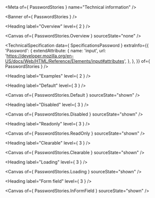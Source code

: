 
<Meta of={ PasswordStories } name="Technical information" />

<Banner of={ PasswordStories } />

<Heading label="Overview" level={ 2 } />

<Canvas of={ PasswordStories.Overview } sourceState="none" />

<TechnicalSpecification
  data={ SpecificationsPassword }
  extraInfo={{
    'Password': {
      extendAttribute: {
        name: 'input',
        url: 'https://developer.mozilla.org/en-US/docs/Web/HTML/Reference/Elements/input#attributes',
      },
    },
  }}
  of={ PasswordStories } />

<Heading label="Examples" level={ 2 } />

<Heading label="Default" level={ 3 } />

<Canvas of={ PasswordStories.Default } sourceState="shown" />

<Heading label="Disabled" level={ 3 } />

<Canvas of={ PasswordStories.Disabled } sourceState="shown" />

<Heading label="Readonly" level={ 3 } />

<Canvas of={ PasswordStories.ReadOnly } sourceState="shown" />

<Heading label="Clearable" level={ 3 } />

<Canvas of={ PasswordStories.Clearable } sourceState="shown" />

<Heading label="Loading" level={ 3 } />

<Canvas of={ PasswordStories.Loading } sourceState="shown" />

<Heading label="Form field" level={ 3 } />

<Canvas of={ PasswordStories.InFormField } sourceState="shown" />
